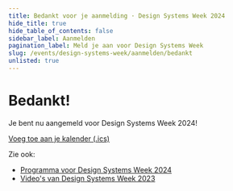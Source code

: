 ```yaml
---
title: Bedankt voor je aanmelding · Design Systems Week 2024
hide_title: true
hide_table_of_contents: false
sidebar_label: Aanmelden
pagination_label: Meld je aan voor Design Systems Week
slug: /events/design-systems-week/aanmelden/bedankt
unlisted: true
---
```


# Bedankt!

Je bent nu aangemeld voor Design Systems Week 2024!

[Voeg toe aan je kalender (.ics)](/dsweek-2024/dsweek-2024.ics)

Zie ook:

- [Programma voor Design Systems Week 2024](/events/design-systems-week-2024/programma)
- [Video's van Design Systems Week 2023](/events/design-systems-week-2023/programma)
